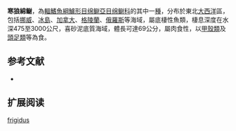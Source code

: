 {{Speciesbox
| name = 寒狼綿鳚
| image = Lycodes frigidus3.jpg
| status = NE
| status_system = IUCN3.1
| genus = Lycodes
| species = frigidus
| authority = [[Collett|Collett]], 1879
| synonyms = 
}}

'''寒狼綿鳚'''，為[[輻鰭魚綱|輻鰭魚綱]][[鱸形目|鱸形目]][[绵鳚亞目|绵鳚亞目]][[绵鳚科|绵鳚科]]的其中一[[種|種]]，分布於東北[[大西洋|大西洋]]區，包括[[挪威|挪威]]、[[冰島|冰島]]、[[加拿大|加拿大]]、[[格陵蘭|格陵蘭]]、[[俄羅斯|俄羅斯]]等海域，屬底棲性魚類，棲息深度在水深475至3000公尺，喜砂泥底質海域，體長可達69公分，屬肉食性，以[[甲殼類|甲殼類]]及[[頭足類|頭足類]]等為食。

==参考文献==
*{{FishBase_species|genus=Lycodes|species=frigidus|year=2011|month=12}}

== 扩展阅读 ==
{{refbegin}}
{{wikispecies-inline|Lycodes frigidus|寒狼綿鳚}}
{{refend}}
{{Taxonbar|from=Q1847753}}

[[Category:狼绵鳚属|frigidus]]


{{鱸形目小作品}}
